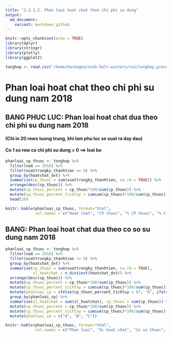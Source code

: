 ```yaml
---
title: "3.2.1.2. Phan loai hoat chat theo chi phi su dung"
output:
  md_document:
    variant: markdown_github
---
```


```r
knitr::opts_chunk$set(echo = TRUE)
library(dplyr)
library(stringr)
library(plotly)
library(ggplot2)
```


```r
tonghop <- read.csv("/home/hackagon/nckh-holt-winters/csv/tonghop_processed.csv", stringsAsFactors = FALSE)
```

# Phan loai hoat chat theo chi phi su dung nam 2018

## BANG PHUC LUC: Phan loai hoat chat dua theo chi phi su dung nam 2018
#### (Chi in 20 rows tuong trung, khi lam phu luc se xuat ra day dau)
#### Co 1 so row co chi phi su dung = 0 ==> loai bo
```r
phanloai_cp_thuoc <- tonghop %>%
  filter(nam == 2018) %>%
  filter(xuattrongky_thanhtien == 0) %>%
  group_by(hoatchat_dvt) %>%
  summarise(cp_thuoc = sum(xuattrongky_thanhtien, na.rm = TRUE)) %>%
  arrange(desc(cp_thuoc)) %>%
  mutate(cp_thuoc_percent = cp_thuoc*100/sum(cp_thuoc)) %>%
  mutate(cp_thuoc_percent_tichluy = cumsum(cp_thuoc)*100/sum(cp_thuoc)) %>%
  head(20)
```
```r
knitr::kable(phanloai_cp_thuoc, format="html", 
             col.names = c("Hoat chat", "CP thuoc", "% CP thuoc", "% tich luy"))
```

## BANG: Phan loai hoat chat dua theo co so su dung nam 2018
```r
phanloai_cp_thuoc <- tonghop %>%
  filter(nam == 2018) %>%
  filter(xuattrongky_thanhtien != 0) %>%
  group_by(hoatchat_dvt) %>%
  summarise(cp_thuoc = sum(xuattrongky_thanhtien, na.rm = TRUE),
            sl_hoatchat = n_distinct(hoatchat_dvt)) %>%
  arrange(desc(cp_thuoc)) %>%
  mutate(cp_thuoc_percent = cp_thuoc*100/sum(cp_thuoc)) %>%
  mutate(cp_thuoc_percent_tichluy = cumsum(cp_thuoc)*100/sum(cp_thuoc)) %>%
  mutate(phanloai_cp = ifelse(cp_thuoc_percent_tichluy < 67, "A", ifelse(cp_thuoc_percent_tichluy < 80, "B", "c"))) %>%
  group_by(phanloai_cp) %>%
  summarise(sl_hoatchat = sum(sl_hoatchat), cp_thuoc = sum(cp_thuoc)) %>%
  mutate(cp_thuoc_percent = cp_thuoc*100/sum(cp_thuoc)) %>%
  mutate(cp_thuoc_percent_tichluy = cumsum(cp_thuoc)*100/sum(cp_thuoc)) %>%
  mutate(phanloai_cp = c("A", "B", "C"))
```

```r
knitr::kable(phanloai_cp_thuoc, format="html", 
             col.names = c("Phan loai", "SL hoat chat", "Co so thuoc", "% Co so thuoc", "% tich luy"))
```